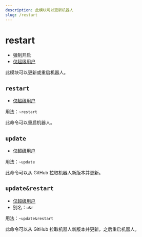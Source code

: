 ```yaml
---
description: 此模块可以更新机器人
slug: /restart
---
```


# restart

-   强制开启
-   [仅超级用户](permissions)

此模块可以更新或重启机器人。

## `restart`

-   [仅超级用户](permissions)

用法：`~restart`

此命令可以重启机器人。

## `update`

-   [仅超级用户](permissions)

用法：`~update`

此命令可以从 GitHub 拉取机器人新版本并更新。

## `update&restart`

-   [仅超级用户](permissions)
-   别名：`u&r`

用法：`~update&restart`

此命令可以从 GitHub 拉取机器人新版本并更新，之后重启机器人。
